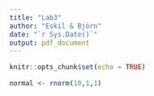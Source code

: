 ```yaml
---
title: "Lab3"
author: "Eskil & Björn"
date: "`r Sys.Date()`"
output: pdf_document
---
```


```r
knitr::opts_chunk$set(echo = TRUE)
```

```r
normal <- rnorm(10,1,1)
```

